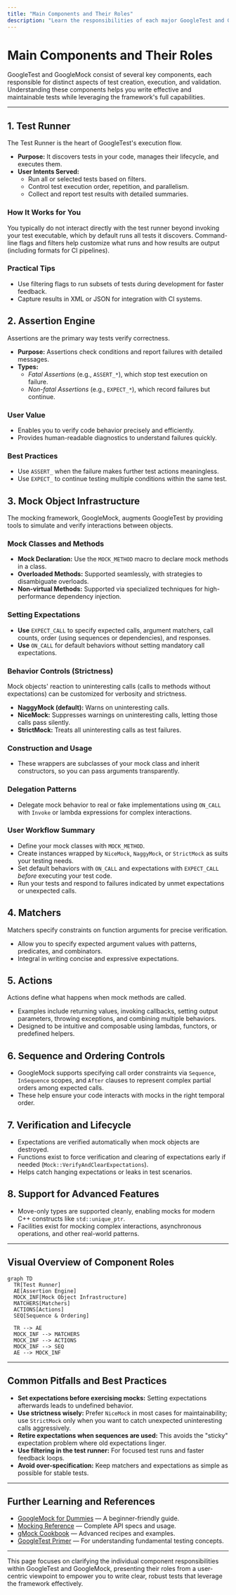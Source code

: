 ```yaml
---
title: "Main Components and Their Roles"
description: "Learn the responsibilities of each major GoogleTest and GoogleMock component, including test runners, matchers, assertions, and mock object infrastructure. Understand how each part contributes to the overall system and the specific role it plays in test authoring and execution."
---
```


# Main Components and Their Roles

GoogleTest and GoogleMock consist of several key components, each responsible for distinct aspects of test creation, execution, and validation. Understanding these components helps you write effective and maintainable tests while leveraging the framework's full capabilities.

---

## 1. Test Runner

The Test Runner is the heart of GoogleTest's execution flow.

- **Purpose:** It discovers tests in your code, manages their lifecycle, and executes them.
- **User Intents Served:** 
  - Run all or selected tests based on filters.
  - Control test execution order, repetition, and parallelism.
  - Collect and report test results with detailed summaries.

### How It Works for You
You typically do not interact directly with the test runner beyond invoking your test executable, which by default runs all tests it discovers. Command-line flags and filters help customize what runs and how results are output (including formats for CI pipelines).

### Practical Tips
- Use filtering flags to run subsets of tests during development for faster feedback.
- Capture results in XML or JSON for integration with CI systems.

## 2. Assertion Engine

Assertions are the primary way tests verify correctness.

- **Purpose:** Assertions check conditions and report failures with detailed messages.
- **Types:**
  - *Fatal Assertions* (e.g., `ASSERT_*`), which stop test execution on failure.
  - *Non-fatal Assertions* (e.g., `EXPECT_*`), which record failures but continue.

### User Value
- Enables you to verify code behavior precisely and efficiently.
- Provides human-readable diagnostics to understand failures quickly.

### Best Practices
- Use `ASSERT_` when the failure makes further test actions meaningless.
- Use `EXPECT_` to continue testing multiple conditions within the same test.

## 3. Mock Object Infrastructure

The mocking framework, GoogleMock, augments GoogleTest by providing tools to simulate and verify interactions between objects.

### Mock Classes and Methods
- **Mock Declaration:** Use the `MOCK_METHOD` macro to declare mock methods in a class.
- **Overloaded Methods:** Supported seamlessly, with strategies to disambiguate overloads.
- **Non-virtual Methods:** Supported via specialized techniques for high-performance dependency injection.

### Setting Expectations
- **Use** `EXPECT_CALL` to specify expected calls, argument matchers, call counts, order (using sequences or dependencies), and responses.
- **Use** `ON_CALL` for default behaviors without setting mandatory call expectations.

### Behavior Controls (Strictness)
Mock objects' reaction to uninteresting calls (calls to methods without expectations) can be customized for verbosity and strictness.

- **NaggyMock (default):** Warns on uninteresting calls.
- **NiceMock:** Suppresses warnings on uninteresting calls, letting those calls pass silently.
- **StrictMock:** Treats all uninteresting calls as test failures.

### Construction and Usage
- These wrappers are subclasses of your mock class and inherit constructors, so you can pass arguments transparently.

### Delegation Patterns
- Delegate mock behavior to real or fake implementations using `ON_CALL` with `Invoke` or lambda expressions for complex interactions.

### User Workflow Summary
- Define your mock classes with `MOCK_METHOD`.
- Create instances wrapped by `NiceMock`, `NaggyMock`, or `StrictMock` as suits your testing needs.
- Set default behaviors with `ON_CALL` and expectations with `EXPECT_CALL` *before* executing your test code.
- Run your tests and respond to failures indicated by unmet expectations or unexpected calls.

## 4. Matchers

Matchers specify constraints on function arguments for precise verification.

- Allow you to specify expected argument values with patterns, predicates, and combinators.
- Integral in writing concise and expressive expectations.

## 5. Actions

Actions define what happens when mock methods are called.

- Examples include returning values, invoking callbacks, setting output parameters, throwing exceptions, and combining multiple behaviors.
- Designed to be intuitive and composable using lambdas, functors, or predefined helpers.

## 6. Sequence and Ordering Controls

- GoogleMock supports specifying call order constraints via `Sequence`, `InSequence` scopes, and `After` clauses to represent complex partial orders among expected calls.
- These help ensure your code interacts with mocks in the right temporal order.

## 7. Verification and Lifecycle

- Expectations are verified automatically when mock objects are destroyed.
- Functions exist to force verification and clearing of expectations early if needed (`Mock::VerifyAndClearExpectations`).
- Helps catch hanging expectations or leaks in test scenarios.

## 8. Support for Advanced Features

- Move-only types are supported cleanly, enabling mocks for modern C++ constructs like `std::unique_ptr`.
- Facilities exist for mocking complex interactions, asynchronous operations, and other real-world patterns.

---

## Visual Overview of Component Roles

```mermaid
graph TD
  TR[Test Runner]
  AE[Assertion Engine]
  MOCK_INF[Mock Object Infrastructure]
  MATCHERS[Matchers]
  ACTIONS[Actions]
  SEQ[Sequence & Ordering]

  TR --> AE
  MOCK_INF --> MATCHERS
  MOCK_INF --> ACTIONS
  MOCK_INF --> SEQ
  AE --> MOCK_INF
```

---

## Common Pitfalls and Best Practices

- **Set expectations before exercising mocks:** Setting expectations afterwards leads to undefined behavior.
- **Use strictness wisely:** Prefer `NiceMock` in most cases for maintainability; use `StrictMock` only when you want to catch unexpected uninteresting calls aggressively.
- **Retire expectations when sequences are used:** This avoids the "sticky" expectation problem where old expectations linger.
- **Use filtering in the test runner:** For focused test runs and faster feedback loops.
- **Avoid over-specification:** Keep matchers and expectations as simple as possible for stable tests.

---

## Further Learning and References

- [GoogleMock for Dummies](https://google.github.io/googletest/gmock_for_dummies.html) — A beginner-friendly guide.
- [Mocking Reference](https://github.com/google/googletest/blob/main/docs/reference/mocking.md) — Complete API specs and usage.
- [gMock Cookbook](https://google.github.io/googletest/gmock_cook_book.html) — Advanced recipes and examples.
- [GoogleTest Primer](overview/introduction-and-core-concepts/core-concepts-and-terminology) — For understanding fundamental testing concepts.

---

This page focuses on clarifying the individual component responsibilities within GoogleTest and GoogleMock, presenting their roles from a user-centric viewpoint to empower you to write clear, robust tests that leverage the framework effectively.
